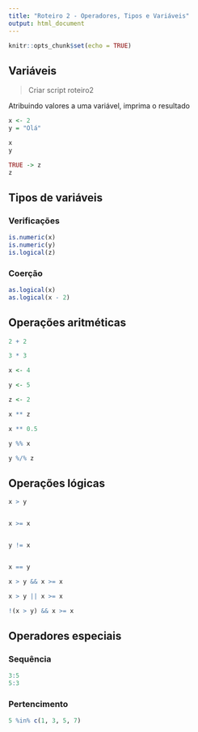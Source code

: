 ```yaml
---
title: "Roteiro 2 - Operadores, Tipos e Variáveis"
output: html_document
---
```


```r
knitr::opts_chunk$set(echo = TRUE)
```

## Variáveis

> Criar script roteiro2

Atribuindo valores a uma variável, imprima o resultado

```r
x <- 2
y = "Olá"
```

```r
x
y
```

```r
TRUE -> z
z
```

## Tipos de variáveis
### Verificações
```r
is.numeric(x)
is.numeric(y)
is.logical(z)
```

### Coerção
```r
as.logical(x)
as.logical(x - 2)
```


## Operações aritméticas

```r
2 + 2

3 * 3

x <- 4

y <- 5

z <- 2

x ** z

x ** 0.5
```


```r
y %% x

y %/% z

```

## Operações lógicas

```r
x > y


x >= x


y != x


x == y


```

```r

x > y && x >= x

x > y || x >= x

!(x > y) && x >= x

```

## Operadores especiais
### Sequência
```r
3:5
5:3

```
### Pertencimento
```r
5 %in% c(1, 3, 5, 7)
```












